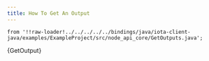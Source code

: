 ```yaml
---
title: How To Get An Output
---
```


    from '!!raw-loader!../../../../../bindings/java/iota-client-java/examples/ExampleProject/src/node_api_core/GetOutputs.java';

<CodeBlock className="language-java">
    {GetOutput}
</CodeBlock>